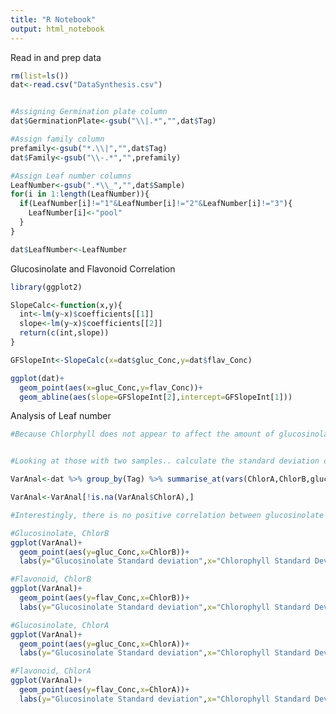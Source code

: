 ```yaml
---
title: "R Notebook"
output: html_notebook
---
```


Read in and prep data
```r
rm(list=ls())
dat<-read.csv("DataSynthesis.csv")


#Assigning Germination plate column
dat$GerminationPlate<-gsub("\\|.*","",dat$Tag)

#Assign family column
prefamily<-gsub("*.\\|","",dat$Tag)
dat$Family<-gsub("\\-.*","",prefamily)

#Assign Leaf number columns
LeafNumber<-gsub(".*\\_","",dat$Sample)
for(i in 1:length(LeafNumber)){
  if(LeafNumber[i]!="1"&LeafNumber[i]!="2"&LeafNumber[i]!="3"){
    LeafNumber[i]<-"pool"
  }
}

dat$LeafNumber<-LeafNumber

```


Glucosinolate and Flavonoid Correlation
```r
library(ggplot2)

SlopeCalc<-function(x,y){
  int<-lm(y~x)$coefficients[[1]]
  slope<-lm(y~x)$coefficients[[2]]
  return(c(int,slope))
}

GFSlopeInt<-SlopeCalc(x=dat$gluc_Conc,y=dat$flav_Conc)

ggplot(dat)+
  geom_point(aes(x=gluc_Conc,y=flav_Conc))+
  geom_abline(aes(slope=GFSlopeInt[2],intercept=GFSlopeInt[1]))


```


Analysis of Leaf number 
```r
#Because Chlorphyll does not appear to affect the amount of glucosinolates and flavonoids in the leaves, and the samples appear to be clustered in 2, even after removing the techincal duplicates (within leaf duplicate), I will analyze the variance in glucosinolate and flavonoid against the variance in chlorophyll for those with two samples (from the same plant). If glucosinolates or flavonoids are regulated with chlorophyll, or senesce as chlorophyll does, then as the variation in chlorophyll between samples increases, so should the variation between glucosinolate samples. 


#Looking at those with two samples.. calculate the standard deviation of the secondary compound and chlorophyll data. 

VarAnal<-dat %>% group_by(Tag) %>% summarise_at(vars(ChlorA,ChlorB,gluc_Conc,flav_Conc),.funs=sd)

VarAnal<-VarAnal[!is.na(VarAnal$ChlorA),]

#Interestingly, there is no positive correlation between glucosinolate or flavonoid standard deviation and chlorophyll (A or B) standard deviation in leaf replicates. This indicates that glucosinolates and flavonoids were uninfluenced by the amount of chlorophyll present and may not senesce with chlorophyll. It would appear that defence chemicals are one of the last things to go in the senescence process, if they go at all; however, the over abundance of defence chemicals in apparent senescing leaves may be due to the predator pressure the plants were feeling, so defence chemical regulation remained the same to avoid death before the senescence process could take place. If anything there may be a negative correlation. 

#Glucosinolate, ChlorB
ggplot(VarAnal)+
  geom_point(aes(y=gluc_Conc,x=ChlorB))+
  labs(y="Glucosinolate Standard deviation",x="Chlorophyll Standard Deviation")

#Flavonoid, ChlorB
ggplot(VarAnal)+
  geom_point(aes(y=flav_Conc,x=ChlorB))+
  labs(y="Glucosinolate Standard deviation",x="Chlorophyll Standard Deviation")

#Glucosinolate, ChlorA
ggplot(VarAnal)+
  geom_point(aes(y=gluc_Conc,x=ChlorA))+
  labs(y="Glucosinolate Standard deviation",x="Chlorophyll Standard Deviation")

#Flavonoid, ChlorA
ggplot(VarAnal)+
  geom_point(aes(y=flav_Conc,x=ChlorA))+
  labs(y="Glucosinolate Standard deviation",x="Chlorophyll Standard Deviation")

```



